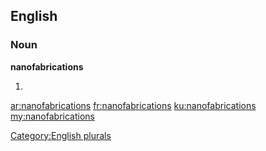 ==English==

===Noun===
'''nanofabrications'''

# {{plural of|nanofabrication}}

[[Category:English plurals]]

[[ar:nanofabrications]]
[[fr:nanofabrications]]
[[ku:nanofabrications]]
[[my:nanofabrications]]